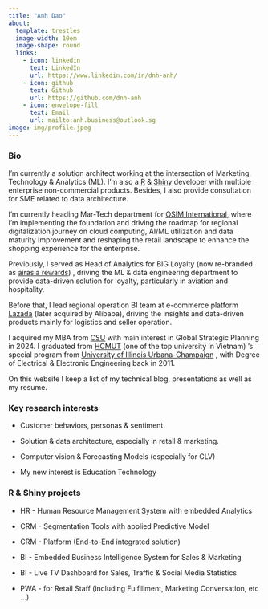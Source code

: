 ```yaml
---
title: "Anh Dao"
about:
  template: trestles
  image-width: 10em
  image-shape: round
  links:
    - icon: linkedin
      text: LinkedIn
      url: https://www.linkedin.com/in/dnh-anh/
    - icon: github
      text: Github
      url: https://github.com/dnh-anh
    - icon: envelope-fill
      text: Email
      url: mailto:anh.business@outlook.sg
image: img/profile.jpeg
---
```


### Bio

I'm currently a solution architect working at the intersection of Marketing, Technology & Analytics (ML). I'm also a [R](https://www.r-project.org/) & [Shiny](https://shiny.posit.co/) developer with multiple enterprise non-commercial products. Besides, I also provide consultation for SME related to data architecture.

I'm currently heading Mar-Tech department for [OSIM International](https://www.linkedin.com/company/osim-international-ltd/), where I'm implementing the foundation and driving the roadmap for regional digitalization journey on cloud computing, AI/ML utilization and data maturity Improvement and reshaping the retail landscape to enhance the shopping experience for the enterprise.

Previously, I served as Head of Analytics for BIG Loyalty (now re-branded as [airasia rewards](https://www.linkedin.com/company/airasiarewards/)) , driving the ML & data engineering department to provide data-driven solution for loyalty, particularly in aviation and hospitality.

Before that, I lead regional operation BI team at e-commerce platform [Lazada](https://www.linkedin.com/company/lazada/) (later acquired by Alibaba), driving the insights and data-driven products mainly for logistics and seller operation.

I acquired my MBA from [CSU](https://www.linkedin.com/school/columbia-southern-university/) with main interest in Global Strategic Planning in 2024. I graduated from [HCMUT](https://www.linkedin.com/company/hcmut/) (one of the top university in Vietnam) 's special program from [University of Illinois Urbana-Champaign](https://www.linkedin.com/school/university-of-illinois-urbana-champaign/) , with Degree of Electrical & Electronic Engineering back in 2011.

On this website I keep a list of my technical blog, presentations as well as my resume.

### Key research interests

-   Customer behaviors, personas & sentiment.

-   Solution & data architecture, especially in retail & marketing.

-   Computer vision & Forecasting Models (especially for CLV)

-   My new interest is Education Technology

### R & Shiny projects

-   HR - Human Resource Management System with embedded Analytics

-   CRM - Segmentation Tools with applied Predictive Model

-   CRM - Platform (End-to-End integrated solution)

-   BI - Embedded Business Intelligence System for Sales & Marketing

-   BI - Live TV Dashboard for Sales, Traffic & Social Media Statistics

-   PWA - for Retail Staff (including Fulfillment, Marketing Conversation, etc ...)
